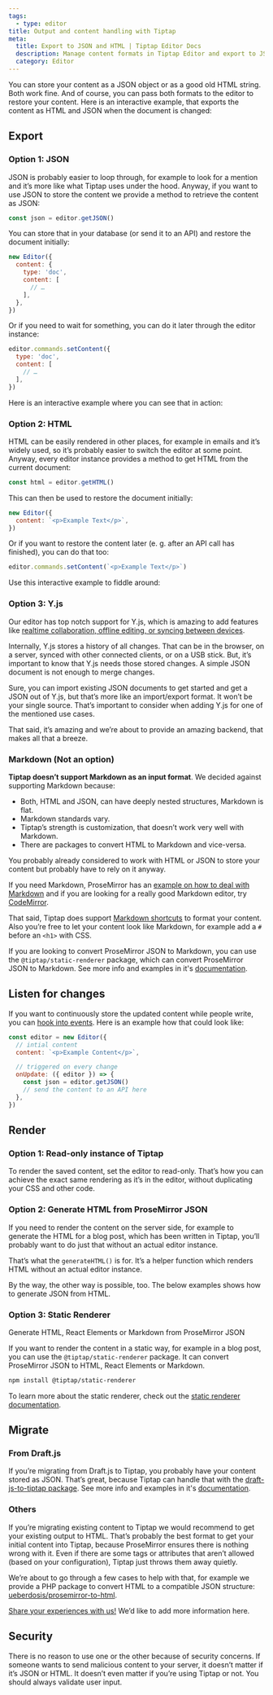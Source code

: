 ```yaml
---
tags:
  - type: editor
title: Output and content handling with Tiptap
meta:
  title: Export to JSON and HTML | Tiptap Editor Docs
  description: Manage content formats in Tiptap Editor and export to JSON and HTML, using Y.js for advanced features. More in the docs!
  category: Editor
---
```



You can store your content as a JSON object or as a good old HTML string. Both work fine. And of course, you can pass both formats to the editor to restore your content. Here is an interactive example, that exports the content as HTML and JSON when the document is changed:

## Export

### Option 1: JSON

JSON is probably easier to loop through, for example to look for a mention and it’s more like what Tiptap uses under the hood. Anyway, if you want to use JSON to store the content we provide a method to retrieve the content as JSON:

```js
const json = editor.getJSON()
```

You can store that in your database (or send it to an API) and restore the document initially:

```js
new Editor({
  content: {
    type: 'doc',
    content: [
      // …
    ],
  },
})
```

Or if you need to wait for something, you can do it later through the editor instance:

```js
editor.commands.setContent({
  type: 'doc',
  content: [
    // …
  ],
})
```

Here is an interactive example where you can see that in action:

<CodeDemo path="/guidecontent/exportjson?hideSource=true" />

### Option 2: HTML

HTML can be easily rendered in other places, for example in emails and it’s widely used, so it’s probably easier to switch the editor at some point. Anyway, every editor instance provides a method to get HTML from the current document:

```js
const html = editor.getHTML()
```

This can then be used to restore the document initially:

```js
new Editor({
  content: `<p>Example Text</p>`,
})
```

Or if you want to restore the content later (e. g. after an API call has finished), you can do that too:

```js
editor.commands.setContent(`<p>Example Text</p>`)
```

Use this interactive example to fiddle around:

<CodeDemo path="/guidecontent/exporthtml?hideSource=true" />

### Option 3: Y.js

Our editor has top notch support for Y.js, which is amazing to add features like [realtime collaboration, offline editing, or syncing between devices](/collaboration/getting-started/overview).

Internally, Y.js stores a history of all changes. That can be in the browser, on a server, synced with other connected clients, or on a USB stick. But, it’s important to know that Y.js needs those stored changes. A simple JSON document is not enough to merge changes.

Sure, you can import existing JSON documents to get started and get a JSON out of Y.js, but that’s more like an import/export format. It won’t be your single source. That’s important to consider when adding Y.js for one of the mentioned use cases.

That said, it’s amazing and we’re about to provide an amazing backend, that makes all that a breeze.

### Markdown (Not an option)

**Tiptap doesn’t support Markdown as an input format**. We decided against supporting Markdown because:

- Both, HTML and JSON, can have deeply nested structures, Markdown is flat.
- Markdown standards vary.
- Tiptap’s strength is customization, that doesn’t work very well with Markdown.
- There are packages to convert HTML to Markdown and vice-versa.

You probably already considered to work with HTML or JSON to store your content but probably have to rely on it anyway.

If you need Markdown, ProseMirror has an [example on how to deal with Markdown](https://prosemirror.net/examples/markdown/) and if you are looking for a really good Markdown editor, try [CodeMirror](https://codemirror.net/).

That said, Tiptap does support [Markdown shortcuts](/examples/basics/markdown-shortcuts) to format your content. Also you’re free to let your content look like Markdown, for example add a `#` before an `<h1>` with CSS.

If you are looking to convert ProseMirror JSON to Markdown, you can use the `@tiptap/static-renderer` package, which can convert ProseMirror JSON to Markdown. See more info and examples in it's [documentation](/editor/api/utilities/static-renderer).

## Listen for changes

If you want to continuously store the updated content while people write, you can [hook into events](/editor/api/events). Here is an example how that could look like:

```js
const editor = new Editor({
  // intial content
  content: `<p>Example Content</p>`,

  // triggered on every change
  onUpdate: ({ editor }) => {
    const json = editor.getJSON()
    // send the content to an API here
  },
})
```

## Render

### Option 1: Read-only instance of Tiptap

To render the saved content, set the editor to read-only. That’s how you can achieve the exact same rendering as it’s in the editor, without duplicating your CSS and other code.

<CodeDemo path="/GuideContent/ReadOnly?inline=false&hideSource=false" />

### Option 2: Generate HTML from ProseMirror JSON

If you need to render the content on the server side, for example to generate the HTML for a blog post, which has been written in Tiptap, you’ll probably want to do just that without an actual editor instance.

That’s what the `generateHTML()` is for. It’s a helper function which renders HTML without an actual editor instance.

<CodeDemo path="/GuideContent/GenerateHTML?inline=false&hideSource=false" />

By the way, the other way is possible, too. The below examples shows how to generate JSON from HTML.

<CodeDemo path="/GuideContent/GenerateJSON?inline=false&hideSource=false" />

### Option 3: Static Renderer

Generate HTML, React Elements or Markdown from ProseMirror JSON

If you want to render the content in a static way, for example in a blog post, you can use the `@tiptap/static-renderer` package. It can convert ProseMirror JSON to HTML, React Elements or Markdown.

```bash
npm install @tiptap/static-renderer
```

To learn more about the static renderer, check out the [static renderer documentation](/editor/api/utilities/static-renderer).

<CodeDemo src="https://deploy-preview-6012--tiptap-embed.netlify.app/preview/examples/staticrendering?inline=false&hideSource=false" />

## Migrate

### From Draft.js

If you’re migrating from Draft.js to Tiptap, you probably have your content stored as JSON. That’s great, because Tiptap can handle that with the [draft-js-to-tiptap package](https://github.com/ueberdosis/draft-js-to-tiptap). See more info and examples in it's [documentation](https://github.com/ueberdosis/draft-js-to-tiptap/blob/main/README.md).

### Others

If you’re migrating existing content to Tiptap we would recommend to get your existing output to HTML. That’s probably the best format to get your initial content into Tiptap, because ProseMirror ensures there is nothing wrong with it. Even if there are some tags or attributes that aren’t allowed (based on your configuration), Tiptap just throws them away quietly.

We’re about to go through a few cases to help with that, for example we provide a PHP package to convert HTML to a compatible JSON structure: [ueberdosis/prosemirror-to-html](https://github.com/ueberdosis/html-to-prosemirror).

[Share your experiences with us!](mailto:humans@tiptap.dev) We’d like to add more information here.

## Security

There is no reason to use one or the other because of security concerns. If someone wants to send malicious content to your server, it doesn’t matter if it’s JSON or HTML. It doesn’t even matter if you’re using Tiptap or not. You should always validate user input.
